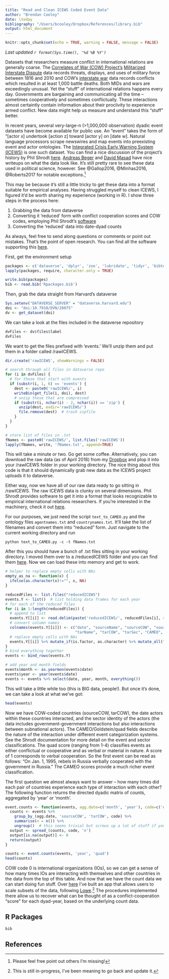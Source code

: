 ```yaml
---
title: "Read and Clean ICEWS Coded Event Data"
author: "Brendan Cooley"
date: \today
bibliography: "/Users/bcooley/Dropbox/References/library.bib"
output: html_document
---
```


```r
knitr::opts_chunk$set(echo = TRUE, warning = FALSE, message = FALSE)
```

*Last updated `r format(Sys.time(), '%d %B %Y')`*

Datasets that researchers measure conflict in international relations are generally coarse. The [Correlates of War (COW) Project's](http://www.correlatesofwar.org/) [Militarized Interstate Dispute](http://www.correlatesofwar.org/data-sets/MIDs) data records threats, displays, and uses of military force between 1816 and 2010 and COW's [interstate war](http://cow.dss.ucdavis.edu/data-sets/COW-war) data records conflicts which resulted in at least 1,000 battle deaths. Both MIDs and wars are exceedingly unusual. Yet the "stuff" of international relations happens every day. Governments are bargaining and communicating all the time -- sometimes cooperatively and sometimes conflictually. These interactions almost certaintly contain information about their proclivity to experience armed conflict. New data might help us measure and understand this "stuff" better. 

In recent years, several very-large-n (>1,000,000 observation) dyadic event datasets have become available for public use. An "event" takes the form of "[actor x] undertook [action z] toward [actor y] on [date w]. Natural language processors scrape newswires and map events into preexisting event and actor ontologies. The [Integrated Crisis Early Warning System (ICEWS)](https://dataverse.harvard.edu/dataverse/icews) is one such dataset. You can find a nice discussion of the project's history by Phil Shrodt [here](https://asecondmouse.wordpress.com/2015/03/30/seven-observations-on-the-newly-released-icews-data/). [Andreas Beger](https://andybeger.com/2015/04/08/public-icews-data/) and [David Masad](http://nbviewer.jupyter.org/gist/dmasad/f79ce5abfd4fb61d253b) have nice writeups on what the data look like. It's still pretty rare to see these data used in political science, however. See @Gallop2016, @Minhas2016, @Roberts2017 for notable exceptions.^[Please feel free point out others I'm missing!]

This may be because it's still a little tricky to get these data into a format suitable for empirical analyses. Having struggled myself to clean ICEWS, I figured it'd be worth sharing my experience (working in R). I show three steps in the process here:

1. Grabbing the data from dataverse
2. Converting it 'reduced' form with conflict cooperation scores and COW codes, employing Phil Shrodt's [software](https://github.com/openeventdata/text_to_CAMEO/)
3. Converting the 'reduced' data into date-dyad counts

As always, feel free to send along questions or comments or point out mistakes. That's the point of open research. You can find all the software supporting this [here](https://github.com/brendancooley/icews-clean).

First, get the environment setup
```r
packages <- c('dataverse', 'dplyr', 'zoo', 'lubridate', 'tidyr', 'bibtex', 'knitcitations')
lapply(packages, require, character.only = TRUE)

write.bib(packages)
bib <- read.bib('Rpackages.bib')
```

Then, grab the data straight from Harvard's dataverse
```r
Sys.setenv("DATAVERSE_SERVER" = "dataverse.harvard.edu")
doi <- "doi:10.7910/DVN/28075"
dv <- get_dataset(doi)
```

We can take a look at the files included in the dataverse repository
```r
dvFiles <- dv$files$label
dvFiles
```

We want to get the files prefixed with 'events.' We'll unzip them and put them in a folder called /rawICEWS.
```r
dir.create('rawICEWS', showWarnings = FALSE)

# search through all files in dataverse repo
for (i in dvFiles) {
  # for those that start with events
  if (substr(i, 1, 6) == 'events') {
    dest <- paste0('rawICEWS/', i)
    writeBin(get_file(i, doi), dest)
    # unzip those that are compressed
    if (substr(i, nchar(i) - 2, nchar(i)) == 'zip') {
      unzip(dest, exdir='rawICEWS/')
      file.remove(dest)  # trash zipfile
    }
  }
}

# store list of files in .txt
fNames <- paste0('rawICEWS/', list.files('rawICEWS'))
lapply(fNames, write, 'fNames.txt', append=TRUE)
```

This will take a minute or two. Go get some coffee. Alternatively, you can download the raw data (as of April 2018) from my [Dropbox](https://www.dropbox.com/sh/94coknnsbxjds7b/AABMEsxH6jVlDLRygQn0xRtha?dl=0) and plop it into your /rawICEWS folder in your working directory. The nice thing about this code is that it should dynamically grab new data as the ICEWS project uploads it to dataverse.

Either way, now we have all of our raw data ready to go sitting in /rawICEWS. The raw ICEWS data is clunky on several dimensions. Phil Shrodt provides software to get it into a format that looks recognizable to empirical international relations researchers. If you're interested in the machinery, check it out [here](https://github.com/openeventdata/text_to_CAMEO).

For our purposes, we just need the script `text_to_CAMEO.py` and the ontology files `agentnames.txt` and `countrynames.txt`. It'll take the list of filenames and convert them into "reduced" form. Just navigate to the current working directory and run
```
python text_to_CAMEO.py -c -t fNames.txt
```

After this you should have a bunch of .txt files sitting in your working directory. I moved them over to a /reducedICEWS folder and you can find them [here](https://www.dropbox.com/sh/9h9g5944f4fd606/AADBmYvKVUCXbO7GoPZwEweOa?dl=0). Now we can load these into memory and get to work. 
```r
# helper to replace empty cells with NAs
empty_as_na <- function(x) {
  ifelse(as.character(x)!="", x, NA)
}

reducedFiles <- list.files("reducedICEWS")
events.Y <- list()  # list holding data frames for each year
# for each of the reduced files
for (i in 1:length(reducedFiles)) {
  # append to list
  events.Y[[i]] <- read.delim(paste('reducedICEWS/', reducedFiles[i], sep=""), header = F)
  # convert column names
  colnames(events.Y[[i]]) <- c("date", "sourceName", "sourceCOW", "sourceSec",
                               "tarName", "tarCOW", "tarSec", "CAMEO", "Goldstein", "quad")
  # replace empty cells with NAs
  events.Y[[i]] %>% mutate_if(is.factor, as.character) %>% mutate_all(funs(empty_as_na)) %>% as_tibble() -> events.Y[[i]]
}
# bind everything together
events <- bind_rows(events.Y)

# add year and month fields
events$month <- as.yearmon(events$date)
events$year <- year(events$date)
events <- events %>% select(date, year, month, everything())
```

This will take a little while too (this is BIG data, people!). But once it's done, we can take a look at what we've got:
```r
head(events)
```

Now we have COW-coded countries (sourceCOW, tarCOW), the date actors within these countries interacted, and the sector identity of the actors (the data includes government-government interactions but also interactions between subnational actors). The CAMEO/Goldstein/quad fields describe the nature of the interaction under different event categorization systems. See the Shrodt documentation for more detail on the event and sector classifications. The quad score (ranging from 1-4) classifies events as either conflictual or cooperative and as verbal or material in nature. A score of 1 corresponds to verbal cooperation. So the first event can be read as follows: "On Jan. 1, 1995, rebels in Russia verbally cooperated with the government in Russia." The CAMEO scores provide a much richer event classification.

The first question we almost always want to answer -- how many times did each pair of countries experience each type of interaction with each other? The following function returns the directed dyadic matrix of counts, aggregated by 'year' or 'month'.
```r
event.counts <- function(events, agg.date=c('month', 'year'), code=c('quad', 'CAMEO')) {
  counts <- events %>%
    group_by_(agg.date, 'sourceCOW', 'tarCOW', code) %>%
    summarise(n = n()) %>%
    ungroup()  # this seems trivial but screws up a lot of stuff if you don't do it
  output <- spread_(counts, code, 'n')
  output[is.na(output)] <- 0
  return(output)
}

counts <- event.counts(events, 'year', 'quad')
head(counts)
```

COW code 0 is international organizations (IOs), so we can get a sense of how many times IOs are interacting with themselves and other countries in the data from the top of this table. And now that we have the count data we can start doing fun stuff. Over [here](https://github.com/brendancooley/icews-explorer) I've built an app that allows users to scale subsets of the data, following [Lowe](http://dl.conjugateprior.org/preprints/mmfed.pdf).^[This is still in-progress, I've been meaning to go back and update it.] The procedures implemented there allow us to recover what can be thought of as a conflict-cooperation "score" for each dyad-year, based on the underlying count data.

## R Packages

```r
bib
```

## References